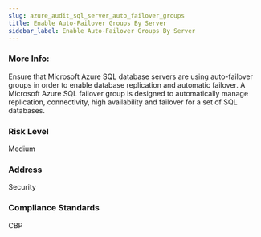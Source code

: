 ```yaml
---
slug: azure_audit_sql_server_auto_failover_groups
title: Enable Auto-Failover Groups By Server
sidebar_label: Enable Auto-Failover Groups By Server
---
```


### More Info:

Ensure that Microsoft Azure SQL database servers are using auto-failover groups in order to enable database replication and automatic failover. A Microsoft Azure SQL failover group is designed to automatically manage replication, connectivity, high availability and failover for a set of SQL databases.

### Risk Level

Medium

### Address

Security

### Compliance Standards

CBP

